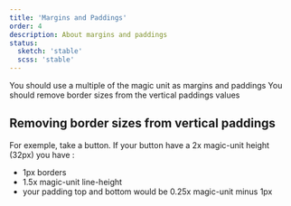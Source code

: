 ```yaml
---
title: 'Margins and Paddings'
order: 4
description: About margins and paddings
status:
  sketch: 'stable'
  scss: 'stable'
---
```


<HintItem>
  You should use a multiple of the magic unit as margins and paddings
</HintItem>
<HintItem>
  You should remove border sizes from the vertical paddings values
</HintItem>
<br />

## Removing border sizes from vertical paddings

For exemple, take a button. If your button have a 2x magic-unit height (32px)
you have :

- 1px borders
- 1.5x magic-unit line-height
- your padding top and bottom would be 0.25x magic-unit minus 1px
